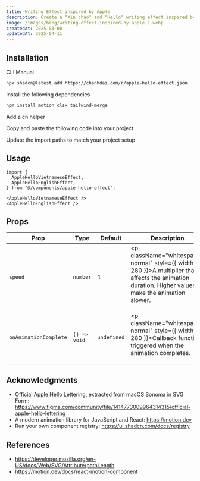 ```yaml
---
title: Writing Effect inspired by Apple
description: Create a "Xin chào" and "Hello" writing effect inspired by Apple using Motion for React.
image: /images/blog/writing-effect-inspired-by-apple-1.webp
createdAt: 2025-03-08
updatedAt: 2025-04-11
---
```


<ComponentPreview name="apple-hello-effect-demo" />

## Installation

<CodeTabs className="gap-0">

<TabsList>
  <TabsTrigger value="cli">CLI</TabsTrigger>
  <TabsTrigger value="manual">Manual</TabsTrigger>
</TabsList>

<TabsContent value="cli" className="[&>figure]:mb-0">

```bash
npx shadcn@latest add https://chanhdai.com/r/apple-hello-effect.json
```

</TabsContent>

<TabsContent value="manual">

<Steps>

<Step>Install the following dependencies</Step>

```bash
npm install motion clsx tailwind-merge
```

<Step>Add a cn helper</Step>

<ComponentSource src="src/lib/cn.ts" title="lib/cn.ts" />

<Step>Copy and paste the following code into your project</Step>

<ComponentSource
  name="apple-hello-effect"
  title="components/apple-hello-effect.tsx"
/>

<Step>Update the import paths to match your project setup</Step>

</Steps>

</TabsContent>

</CodeTabs>

## Usage

```tsx
import {
  AppleHelloVietnameseEffect,
  AppleHelloEnglishEffect,
} from "@/components/apple-hello-effect";
```

```tsx
<AppleHelloVietnameseEffect />
<AppleHelloEnglishEffect />
```

## Props

| Prop                  | Type         | Default     | Description                                                                                                                                            |
| --------------------- | ------------ | ----------- | ------------------------------------------------------------------------------------------------------------------------------------------------------ |
| `speed`               | `number`     | 1           | <p className="whitespace-normal" style={{ width: 280 }}>A multiplier that affects the animation duration. Higher values make the animation slower.</p> |
| `onAnimationComplete` | `() => void` | `undefined` | <p className="whitespace-normal" style={{ width: 280 }}>Callback function triggered when the animation completes.</p>                                  |

## Acknowledgments

- Official Apple Hello Lettering, extracted from macOS Sonoma in SVG Form: https://www.figma.com/community/file/1414773009964314315/official-apple-hello-lettering
- A modern animation library for JavaScript and React: https://motion.dev
- Run your own component registry: https://ui.shadcn.com/docs/registry

## References

- https://developer.mozilla.org/en-US/docs/Web/SVG/Attribute/pathLength
- https://motion.dev/docs/react-motion-component
